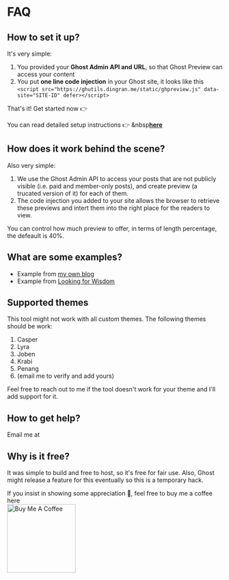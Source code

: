 

<NextBreadcrumb pageName='FAQ' pagepath='faq' />

# FAQ

## How to set it up?

It's very simple:

1. You provided your **Ghost Admin API and URL**, so that Ghost Preview can access your content
2. You put **one line code injection** in your Ghost site, it looks like this `<script src="https://ghutils.dingran.me/static/ghpreview.js" data-site="SITE-ID" defer></script>`

<HStack>
  <div> That's it! Get started now 👉 </div>
  <LoginButtons />
</HStack>

You can read detailed setup instructions 👉 &nbsp[**here**](https://www.dingran.me/ghost-preview-setup/)

## How does it work behind the scene?

Also very simple:

1. We use the Ghost Admin API to access your posts that are not publicly visible (i.e. paid and member-only posts), and create preview (a trucated version of it) for each of them.
2. The code injection you added to your site allows the browser to retrieve these previews and intert them into the right place for the readers to view.

You can control how much preview to offer, in terms of length percentage, the defeault is 40%.

## What are some examples?

- Example from [my own blog](https://www.dingran.me/memberonly-preview-demo/)
- Example from [Looking for Wisdom](https://www.lookingforwisdom.com/courses/s1-06-a-fools-philosophy/)

## Supported themes

This tool might not work with all custom themes. The following themes should be work:

1. Casper
2. Lyra
3. Joben
4. Krabi
5. Penang
6. (email me to verify and add yours)

Feel free to reach out to me if the tool doesn't work for your theme and I'll add support for it.

## How to get help?

<p>
  Email me at <HiddenEmail />
</p>

## Why is it free?

It was simple to build and free to host, so it's free for fair use. Also, Ghost might release a feature for this eventually so this is a temporary hack.

<HStack>
  <div>
    If you insist in showing some appreciation 🤩, feel free to buy me a coffee
    here
  </div>

<a href='https://www.buymeacoffee.com/dingran' target='_blank'>
  <img
    src='https://cdn.buymeacoffee.com/buttons/v2/default-yellow.png'
    alt='Buy Me A Coffee'
    width='160px'
  /></a>
  <script
    type='text/javascript'
    src='https://cdnjs.buymeacoffee.com/1.0.0/button.prod.min.js'
    data-name='bmc-button'
    data-slug='dingran'
    data-color='#FFDD00'
    data-emoji=''
    data-font='Cookie'
    data-text='Buy me a coffee'
    data-outline-color='#000000'
    data-font-color='#000000'
    data-coffee-color='#ffffff'
  ></script>
</HStack>

